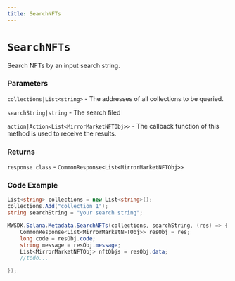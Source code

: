 ```yaml
---
title: SearchNFTs
---
```


# `SearchNFTs`

Search NFTs by an input search string.
### Parameters
`collections|List<string>` - The addresses of all collections to be queried.

`searchString|string` - The search filed

`action|Action<List<MirrorMarketNFTObj>>` - The callback function of this method is used to receive the results.

### Returns
`response class` - `CommonResponse<List<MirrorMarketNFTObj>>`

### Code Example
```csharp
List<string> collections = new List<string>();
collections.Add("collection 1");
string searchString = "your search string";

MWSDK.Solana.Metadata.SearchNFTs(collections, searchString, (res) => {
    CommonResponse<List<MirrorMarketNFTObj>> resObj = res;
    long code = resObj.code;
    string message = resObj.message;
    List<MirrorMarketNFTObj> nftObjs = resObj.data;
    //todo...

});
```